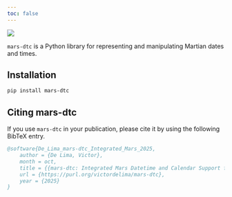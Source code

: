 ```yaml
---
toc: false
---
```



![](demo/mars_ground_temperature.png)

`mars-dtc` is a Python library for representing and manipulating Martian dates and times.



## Installation {.unnumbered}

```bash
pip install mars-dtc
```




## Citing mars-dtc

If you use `mars-dtc` in your publication, please cite it by using the following BibTeX entry.


```bibtex
@software{De_Lima_mars-dtc_Integrated_Mars_2025,
	author = {De Lima, Victor},
	month = oct,
	title = {{mars-dtc: Integrated Mars Datetime and Calendar Support for Python}},
	url = {https://purl.org/victordelima/mars-dtc},
	year = {2025}
}
```


